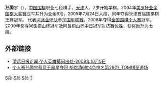 {{Infobox Go player
| image = 
| 全名 = 孙腾宇
| 英文名 = Sun Tengyu
| 生於 = {{birth date and age|1992|9|12}}
| 出生地 = [[天津市|天津市]]
| 國籍 = {{PRC}}
| 師從 = 
| 學生 = 无
| 入段 = 2005年
| 段位 = 七段
| 所屬 = [[中国棋院|中国棋院]]
}}

'''孙腾宇'''（{{bd|1992年|9月12日|catIdx=S}}），[[中国|中国]][[围棋|围棋]]职业七段棋手，[[天津|天津]]人，7岁开始学棋，2004年[[美罗杯业余围棋大奖赛|美罗杯业余围棋大奖赛]]亚军并升为业余6段，2005年7月24日入段，同年夺得天津首届围棋棋王赛冠军。
代表[[河北金环队|河北金环队]]参加[[围甲联赛|围甲联赛]]。2008年夺得[[全国围棋个人赛|全国围棋个人赛]]冠军。2009年获得[[阿含桐山杯|阿含桐山杯]]冠军及[[阿含桐山杯中日冠军对抗赛|阿含桐山杯中日冠军对抗赛]]优胜，获奖励升为七段。

== 外部链接 ==
*[http://www.nanfangdaily.com.cn/epaper/qyrb/content/20081005/ArticelA2001FM.htm 清远日报新闻:个人英雄莫问出处-2008年10月5日]
*[http://weiqi.sports.tom.com/2008-09-25/001O/22993149.html 个人赛孙腾宇蔡竞王晨星夺冠 胡煜清6胜4负排名第26(1)_TOM棋圣道场] {{Wayback|url=http://weiqi.sports.tom.com/2008-09-25/001O/22993149.html |date=20081001175114 }}

[[Category:中国围棋棋手|S孙]]
[[Category:中国棋院围棋棋手|S孙]]
[[Category:天津人|S孙]]
[[Category:孙姓|T]]
